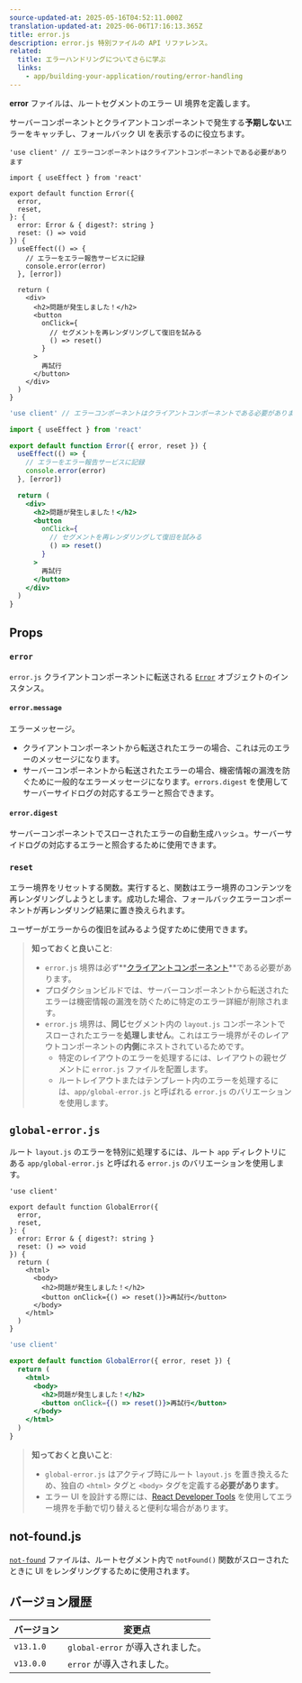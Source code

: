 ```yaml
---
source-updated-at: 2025-05-16T04:52:11.000Z
translation-updated-at: 2025-06-06T17:16:13.365Z
title: error.js
description: error.js 特別ファイルの API リファレンス。
related:
  title: エラーハンドリングについてさらに学ぶ
  links:
    - app/building-your-application/routing/error-handling
---
```


**error** ファイルは、ルートセグメントのエラー UI 境界を定義します。

サーバーコンポーネントとクライアントコンポーネントで発生する**予期しない**エラーをキャッチし、フォールバック UI を表示するのに役立ちます。

```tsx filename="app/dashboard/error.tsx" switcher
'use client' // エラーコンポーネントはクライアントコンポーネントである必要があります

import { useEffect } from 'react'

export default function Error({
  error,
  reset,
}: {
  error: Error & { digest?: string }
  reset: () => void
}) {
  useEffect(() => {
    // エラーをエラー報告サービスに記録
    console.error(error)
  }, [error])

  return (
    <div>
      <h2>問題が発生しました！</h2>
      <button
        onClick={
          // セグメントを再レンダリングして復旧を試みる
          () => reset()
        }
      >
        再試行
      </button>
    </div>
  )
}
```

```jsx filename="app/dashboard/error.js" switcher
'use client' // エラーコンポーネントはクライアントコンポーネントである必要があります

import { useEffect } from 'react'

export default function Error({ error, reset }) {
  useEffect(() => {
    // エラーをエラー報告サービスに記録
    console.error(error)
  }, [error])

  return (
    <div>
      <h2>問題が発生しました！</h2>
      <button
        onClick={
          // セグメントを再レンダリングして復旧を試みる
          () => reset()
        }
      >
        再試行
      </button>
    </div>
  )
}
```

## Props

### `error`

`error.js` クライアントコンポーネントに転送される [`Error`](https://developer.mozilla.org/docs/Web/JavaScript/Reference/Global_Objects/Error) オブジェクトのインスタンス。

#### `error.message`

エラーメッセージ。

- クライアントコンポーネントから転送されたエラーの場合、これは元のエラーのメッセージになります。
- サーバーコンポーネントから転送されたエラーの場合、機密情報の漏洩を防ぐために一般的なエラーメッセージになります。`errors.digest` を使用してサーバーサイドログの対応するエラーと照合できます。

#### `error.digest`

サーバーコンポーネントでスローされたエラーの自動生成ハッシュ。サーバーサイドログの対応するエラーと照合するために使用できます。

### `reset`

エラー境界をリセットする関数。実行すると、関数はエラー境界のコンテンツを再レンダリングしようとします。成功した場合、フォールバックエラーコンポーネントが再レンダリング結果に置き換えられます。

ユーザーがエラーからの復旧を試みるよう促すために使用できます。

> **知っておくと良いこと**:
>
> - `error.js` 境界は必ず**[クライアントコンポーネント](/docs/app/building-your-application/rendering/client-components)**である必要があります。
> - プロダクションビルドでは、サーバーコンポーネントから転送されたエラーは機密情報の漏洩を防ぐために特定のエラー詳細が削除されます。
> - `error.js` 境界は、**同じ**セグメント内の `layout.js` コンポーネントでスローされたエラーを**処理しません**。これはエラー境界がそのレイアウトコンポーネントの**内側**にネストされているためです。
>   - 特定のレイアウトのエラーを処理するには、レイアウトの親セグメントに `error.js` ファイルを配置します。
>   - ルートレイアウトまたはテンプレート内のエラーを処理するには、`app/global-error.js` と呼ばれる `error.js` のバリエーションを使用します。

## `global-error.js`

ルート `layout.js` のエラーを特別に処理するには、ルート `app` ディレクトリにある `app/global-error.js` と呼ばれる `error.js` のバリエーションを使用します。

```tsx filename="app/global-error.tsx" switcher
'use client'

export default function GlobalError({
  error,
  reset,
}: {
  error: Error & { digest?: string }
  reset: () => void
}) {
  return (
    <html>
      <body>
        <h2>問題が発生しました！</h2>
        <button onClick={() => reset()}>再試行</button>
      </body>
    </html>
  )
}
```

```jsx filename="app/global-error.js" switcher
'use client'

export default function GlobalError({ error, reset }) {
  return (
    <html>
      <body>
        <h2>問題が発生しました！</h2>
        <button onClick={() => reset()}>再試行</button>
      </body>
    </html>
  )
}
```

> **知っておくと良いこと**:
>
> - `global-error.js` はアクティブ時にルート `layout.js` を置き換えるため、独自の `<html>` タグと `<body>` タグを定義する**必要があります**。
> - エラー UI を設計する際には、[React Developer Tools](https://react.dev/learn/react-developer-tools) を使用してエラー境界を手動で切り替えると便利な場合があります。

## not-found.js

[`not-found`](https://nextjs.org/docs/app/api-reference/file-conventions/not-found) ファイルは、ルートセグメント内で `notFound()` 関数がスローされたときに UI をレンダリングするために使用されます。

## バージョン履歴

| バージョン   | 変更点                     |
| --------- | -------------------------- |
| `v13.1.0` | `global-error` が導入されました。 |
| `v13.0.0` | `error` が導入されました。        |